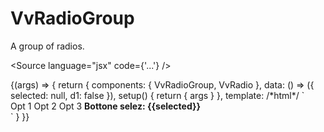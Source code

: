 

<Meta title="Components/RadioButtonGroup" component={VvRadioGroup} />

# VvRadioGroup

A group of radios.

<Source language="jsx" code={'<vv-radio-group>...</vv-radio-group>'} />

<Canvas>
	<Story name="vv-radio-group" args={{ vertical: false, disabled: false }}>
		{(args) => {
			return {
				components: { VvRadioGroup, VvRadio },
				data: () => ({ selected: null, d1: false }),
				setup() {
					return { args }
				},
				template:
					/*html*/
					`
                    <div class="flex flex-row justify-between">
                        <vv-radio-group v-bind="args" :model-value="selected" @update:modelValue="selected = $event">
                            <vv-radio id="o1" name="opts" value="1">Opt 1</vv-radio>
                            <vv-radio id="o2" name="opts" value="2">Opt 2</vv-radio>
                            <vv-radio id="o3" name="opts" value="3">Opt 3</vv-radio>
                        </vv-radio-group>
                        <strong v-if="selected">Bottone selez: {{selected}} </strong> 
                    </div>
                    `
			}
		}}
	</Story>
</Canvas>

<ArgsTable of="{VvRadioGroup}" />
